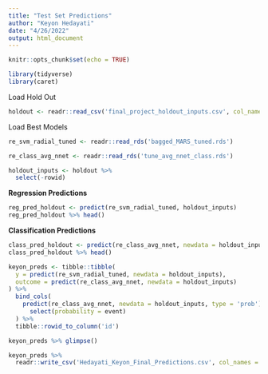 ```yaml
---
title: "Test Set Predictions"
author: "Keyon Hedayati"
date: "4/26/2022"
output: html_document
---
```


```r
knitr::opts_chunk$set(echo = TRUE)
```

```r
library(tidyverse)
library(caret)
```

Load Hold Out
```r
holdout <- readr::read_csv('final_project_holdout_inputs.csv', col_names = TRUE)
```

Load Best Models

```r
re_svm_radial_tuned <- readr::read_rds('bagged_MARS_tuned.rds')
```


```r
re_class_avg_nnet <- readr::read_rds('tune_avg_nnet_class.rds')
```

```r
holdout_inputs <- holdout %>% 
  select(-rowid)
```

**Regression Predictions**

```r
reg_pred_holdout <- predict(re_svm_radial_tuned, holdout_inputs)
reg_pred_holdout %>% head()
```

**Classification Predictions**

```r
class_pred_holdout <- predict(re_class_avg_nnet, newdata = holdout_inputs, type = 'prob') 
class_pred_holdout %>% head()
```

```r
keyon_preds <- tibble::tibble(
  y = predict(re_svm_radial_tuned, newdata = holdout_inputs),
  outcome = predict(re_class_avg_nnet, newdata = holdout_inputs)
) %>% 
  bind_cols(
    predict(re_class_avg_nnet, newdata = holdout_inputs, type = 'prob') %>% 
      select(probability = event)
  ) %>% 
  tibble::rowid_to_column('id')
```


```r
keyon_preds %>% glimpse()
```


```r
keyon_preds %>% 
  readr::write_csv('Hedayati_Keyon_Final_Predictions.csv', col_names = TRUE)
```







